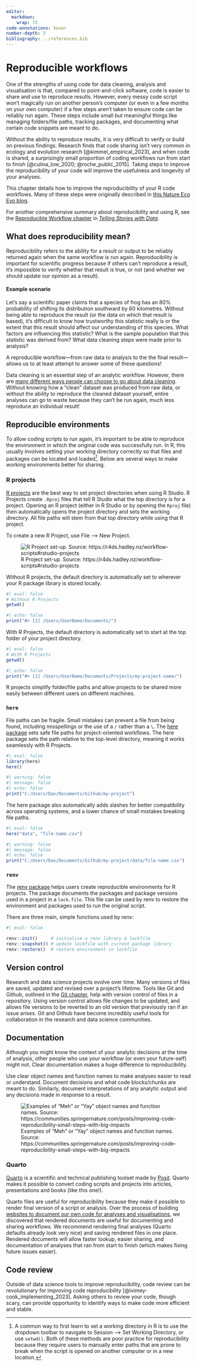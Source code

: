```yaml
---
editor: 
  markdown: 
    wrap: 72
code-annotations: hover
number-depth: 3
bibliography: ../references.bib
---
```


# Reproducible workflows

One of the strengths of using code for data cleaning, analysis and visualisation is that, compared to point-and-click software, code is easier to share and use to reproduce results. However, every messy code script won't magically run on another person's computer (or even in a few months on your own computer) if a few steps aren't taken to ensure code can be reliably run again. These steps include small but meaningful things like managing folders/file paths, tracking packages, and documenting what certain code snippets are meant to do. 

Without the ability to reproduce results, it is very difficult to verify or build on previous findings. Research finds that code sharing isn't very common in ecology and evolution research [@kimmel_empirical_2023], and when code is shared, a surprisingly small proportion of coding workflows run from start to finish [@culina_low_2020; @roche_public_2015]. Taking steps to improve the reproducibility of your code will improve the usefulness and longevity of your analyses.

This chapter details how to improve the reproducibility of your R code workflows. Many of these steps were originally described in [this Nature Eco Evo blog](https://communities.springernature.com/posts/improving-code-reproducibility-small-steps-with-big-impacts).

For another comprehensive summary about reproducibility and using R, see the [Reproducible Workflow chapter](https://tellingstorieswithdata.com/03-workflow.html) in [*Telling Stories with Data*](https://tellingstorieswithdata.com/).

## What does reproducibility mean?

Reproducibility refers to the ability for a result or output to be reliably returned again when the same workflow is run again. Reproducibility is important for scientific progress because if others can't reproduce a result, it's impossible to verify whether that result is true, or not (and whether we should update our opinion as a result). 

:::{.callout-note collapse="true"}

#### Example scenario

Let's say a scientific paper claims that a species of frog has an 80% probability of shifting its distribution southward by 60 kilometres. Without being able to reproduce the result (or the data on which that result is based), it's difficult to know how trustworthy this statistic really is or the extent that this result should affect our understanding of this species. What factors are influencing this statistic? What is the sample population that this statistic was derived from? What data cleaning steps were made prior to analysis? 

A reproducible workflow---from raw data to analysis to the the final result---allows us to at least attempt to answer some of these questions!

:::

Data cleaning is an essential step of an analytic workflow. However, there are [many different ways people can choose to go about data cleaning](../preface.html). Without knowing how a "clean" dataset was produced from raw data, or without the ability to reproduce the cleaned dataset yourself, entire analyses can go to waste because they can't be run again, much less reproduce an individual result!  


## Reproducible environments

To allow coding scripts to run again, it's important to be able to reproduce the environment in which the original code was successfully run. In R, this usually involves setting your working directory correctly so that files and packages can be located and loaded[^wd]. Below are several ways to make working environments better for sharing.

[^wd]: A common way to first learn to set a working directory in R is to use the dropdown toolbar to navigate to Session --> Set Working Directory, or use `setwd()`. Both of these methods are poor practice for reproducibility because they require users to manually enter paths that are prone to break when the script is opened on another computer or in a new location.

### R projects

[R projects](https://r4ds.hadley.nz/workflow-scripts#projects) are the best way to set project directories when using R Studio. R Projects create `.Rproj` files that tell R Studio what the top directory is for a project. Opening an R project (either in R Studio or by opening the `Rproj` file) then automatically opens the project directory and sets the working directory. All file paths will stem from that top directory while using that R project. 

To create a new R Project, use File --> New Project.

![R Project set-up. Source: https://r4ds.hadley.nz/workflow-scripts#rstudio-projects](../images/example-r-project.png)

Without R projects, the default directory is automatically set to wherever your R package library is stored locally.

```r
#| eval: false
# Without R Projects
getwd()
```

```r
#| echo: false
print("#> [1] /Users/UserName/Documents/")
```

With R Projects, the default directory is automatically set to start at the top folder of your project directory.

```r
#| eval: false
# With R Projects
getwd()
```

```r
#| echo: false
print("#> [1] /Users/UserName/Documents/Projects/my-project-name/")
```

R projects simplify folder/file paths and allow projects to be shared more easily between different users on different machines. 

### `here`

File paths can be fragile. Small mistakes can prevent a file from being found, including misspellings or the use of a `/` rather than a `\`. The [here package](https://here.r-lib.org/) sets safe file paths for project-oriented workflows. The here package sets the path relative to the top-level directory, meaning it works seamlessly with R Projects.

```r
#| eval: false
library(here)
here()
```

```r
#| warning: false
#| message: false
#| echo: false
print("C:/Users/Dax/Documents/Github/my-project")
```

The here package also automatically adds slashes for better compatibility across operating systems, and a lower chance of small mistakes breaking file paths.

```r
#| eval: false
here("data", "file-name.csv")
```

```r
#| warning: false
#| message: false
#| echo: false
print("C:/Users/Dax/Documents/Github/my-project/data/file-name.csv")
```


### `renv`

The [renv package](https://rstudio.github.io/renv/index.html) helps users create reproducible environments for R projects. The package documents the packages and package versions used in a project in a `lock.file`. This file can be used by renv to restore the environment and packages used to run the original script.

There are three main, simple functions used by renv:

```r
#| eval: false

renv::init()     # initialise a renv library & lockfile
renv::snapshot() # update lockfile with current package library
renv::restore()  # restore environment in lockfile
```

## Version control

Research and data science projects evolve over time. Many versions of files are saved, updated and revised over a project's lifetime. Tools like Git and Github, outlined in the [Git chapter](Git.qmd), help with version control of files in a repository. Using version control allows file changes to be updated, and allows file versions to be reverted to an old version that previously ran if an issue arises. Git and Github have become incredibly useful tools for collaboration in the research and data science communities. 

## Documentation

Although you might know the context of your analytic decisions at the time of analysis, other people who use your workflow (or even your future-self) might not. Clear documentation makes a huge difference to reproducibility.

Use clear object names and function names to make analyses easier to read or understand. Document decisions and what code blocks/chunks are meant to do. Similarly, document interpretations of any analytic output and any decisions made in response to a result.

![Examples of "Meh" or "Yay" object names and function names. Source: https://communities.springernature.com/posts/improving-code-reproducibility-small-steps-with-big-impacts](../images/example_documentation.avif)

### Quarto

[Quarto](https://quarto.org/) is a scientific and technical publishing toolset made by [Posit](https://posit.co/). Quarto makes it possible to convert coding scripts and projects into articles, presentations and books (like this one!).

Quarto files are useful for reproducibility because they make it possible to render final version of a script or analysis. Over the process of building [websites to document our own code for analyses and visualisations](https://labs.ala.org.au/), we discovered that rendered documents are useful for documenting and sharing workflows. We recommend rendering final analyses (Quarto defaults already look very nice) and saving rendered files in one place. Rendered documents will allow faster lookup, easier sharing, and documentation of analyses that ran from start to finish (which makes fixing future issues easier).

## Code review

Outside of data science tools to improve reproducibility, code review can be revolutionary for improving code reproducibility [@ivimey-cook_implementing_2023]. Asking others to review your code, though scary, can provide opportunity to identify ways to make code more efficient and stable.

